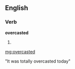 ==English==

===Verb===
'''overcasted'''

# {{past of|overcast}}

[[mg:overcasted]]

"It was totally overcasted today"